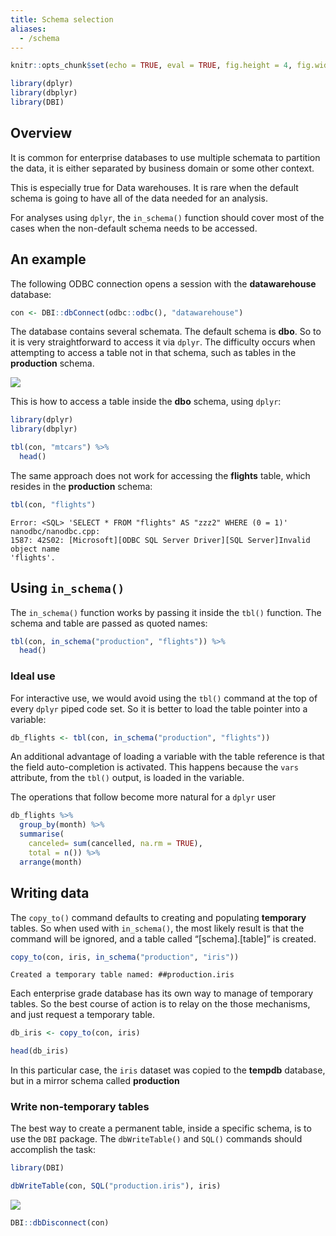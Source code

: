 ```yaml
---
title: Schema selection
aliases:
  - /schema
---
```


```r
knitr::opts_chunk$set(echo = TRUE, eval = TRUE, fig.height = 4, fig.width = 7, fig.align = 'center', cache = TRUE, eval = FALSE)
```

```r
library(dplyr)
library(dbplyr)
library(DBI)
```

## Overview

It is common for enterprise databases to use multiple schemata to partition the data, it is either separated by business domain or some other context.

This is especially true for Data warehouses.  It is rare when the default schema is going to have all of the data needed for an analysis.  

For analyses using `dplyr`, the `in_schema()` function should cover most of the cases when the non-default schema needs to be accessed. 

## An example

The following ODBC connection opens a session with the **datawarehouse** database:
```r
con <- DBI::dbConnect(odbc::odbc(), "datawarehouse")
```

The database contains several schemata. The default schema is **dbo**.  So to it is very straightforward to access it via `dplyr`. The difficulty occurs when attempting to access a table not in that schema, such as tables in the **production** schema.

![](connection.PNG)


This is how to access a table inside the **dbo** schema, using `dplyr`:
```r
library(dplyr)
library(dbplyr)

tbl(con, "mtcars") %>%
  head()
```

The same approach does not work for accessing the **flights** table, which resides in the **production** schema:
```r
tbl(con, "flights")
```

```
Error: <SQL> 'SELECT * FROM "flights" AS "zzz2" WHERE (0 = 1)' nanodbc/nanodbc.cpp:
1587: 42S02: [Microsoft][ODBC SQL Server Driver][SQL Server]Invalid object name 
'flights'.
```

## Using `in_schema()`

The `in_schema()` function works by passing it inside the `tbl()` function.  The schema and table are passed as quoted names:
```r
tbl(con, in_schema("production", "flights")) %>%
  head()
```

### Ideal use

For interactive use, we would avoid using the `tbl()` command at the top of every `dplyr` piped code set. So it is better to load the table pointer into a variable:
```r
db_flights <- tbl(con, in_schema("production", "flights"))
```

An additional advantage of loading a variable with the table reference is that the field auto-completion is activated.  This happens because the `vars` attribute, from the `tbl()` output, is loaded in the variable.

The operations that follow become more natural for a `dplyr` user
```r
db_flights %>%
  group_by(month) %>%
  summarise(
    canceled= sum(cancelled, na.rm = TRUE),
    total = n()) %>%
  arrange(month)
```

## Writing data 


The `copy_to()` command defaults to creating and populating **temporary** tables.  So when used with `in_schema()`, the most likely result is that the command will be ignored, and a table called "[schema].[table]" is created.
```r
copy_to(con, iris, in_schema("production", "iris"))
```

```
Created a temporary table named: ##production.iris
```

Each enterprise grade database has its own way to manage of temporary tables. So the best course of action is to relay on the those mechanisms, and just request a temporary table.

```r
db_iris <- copy_to(con, iris)

head(db_iris)
```

In this particular case, the `iris` dataset was copied to the **tempdb** database, but in a mirror schema called **production**

### Write non-temporary tables

The best way to create a permanent table, inside a specific schema, is to use the `DBI` package.  The `dbWriteTable()` and `SQL()` commands should accomplish the task: 

```r
library(DBI)

dbWriteTable(con, SQL("production.iris"), iris)
```

![](after-iris.PNG)




```r
DBI::dbDisconnect(con)
```

